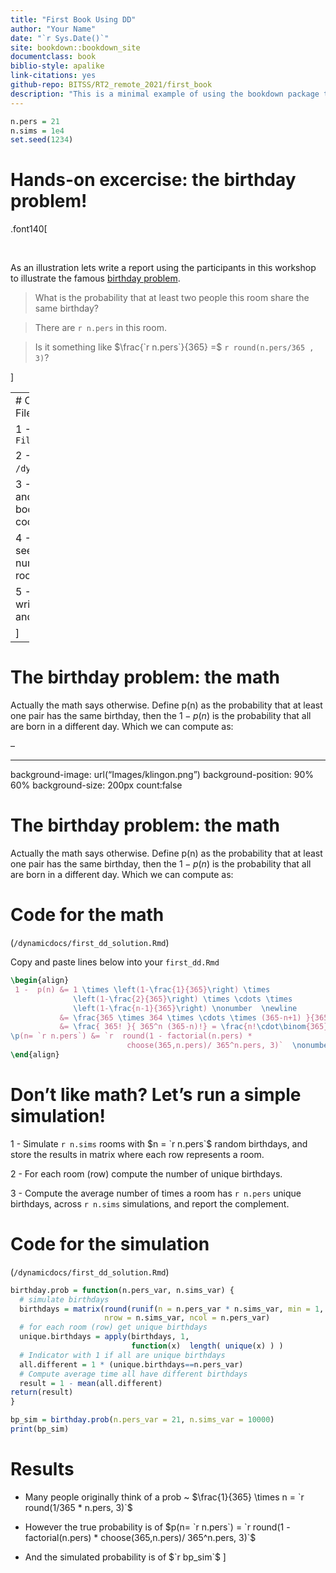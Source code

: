 ```yaml
--- 
title: "First Book Using DD"
author: "Your Name"
date: "`r Sys.Date()`"
site: bookdown::bookdown_site
documentclass: book
biblio-style: apalike
link-citations: yes
github-repo: BITSS/RT2_remote_2021/first_book
description: "This is a minimal example of using the bookdown package to write a book. The output format for this example is bookdown::gitbook."
---
```


```r
n.pers = 21
n.sims = 1e4
set.seed(1234)
```  

# Hands-on excercise: the birthday problem!
.font140[

<br>

As an illustration lets write a report using the participants in this workshop to illustrate the famous [birthday problem](https://en.wikipedia.org/wiki/Birthday_problem). 

>What is the probability that at least two people this room share the same birthday?

>There are `r n.pers` in this room. 

>Is it something like $\frac{`r n.pers`}{365} =$   `r round(n.pers/365 , 3)`?


]

---
# Create a new RMarkdown File
.font140[

1 - In RStudio: `File-> New File -> RMarkdown...`  

2 - Name it, and save it as `/dynamicdocs/first_dd.Rmd`.   

3 - Review/edit the header, and delete all the default body of text except for one code chunk.   

4 - In that chunk define a seed (`set.seed(1234)` and number of people in the room (`n.pers = ?`).  

5 - Below the first chunk, write down a title (using `#`) and a brief description.

]
---

# The birthday problem: the math

Actually the math says otherwise. Define p(n) as the probability that at least one pair has the same birthday, then the $1 - p(n)$ is the probability that all are born in a different day. Which we can compute as: 

--

\begin{align} 
 1 -  p(n) &= 1 \times \left(1-\frac{1}{365}\right) \times \left(1-\frac{2}{365}\right) \times \cdots \times \left(1-\frac{n-1}{365}\right) \nonumber  \newline
 &= \frac{ 365 \times 364 \times \cdots \times (365-n+1) }{ 365^n } \nonumber \newline
 &= \frac{ 365! }{ 365^n (365-n)!} = \frac{n!\cdot\binom{365}{n}}{365^n}\newline
p(n= `r n.pers`) &= `r  round(1 - factorial(n.pers) * choose(365,n.pers)/ 365^n.pers, 3)`  \nonumber
\end{align}


---
background-image: url("Images/klingon.png")
background-position: 90% 60%
background-size: 200px
count:false

# The birthday problem: the math

Actually the math says otherwise. Define p(n) as the probability that at least one pair has the same birthday, then the $1 - p(n)$ is the probability that all are born in a different day. Which we can compute as: 



\begin{align} 
 1 -  p(n) &= 1 \times \left(1-\frac{1}{365}\right) \times \left(1-\frac{2}{365}\right) \times \cdots \times \left(1-\frac{n-1}{365}\right) \nonumber  \newline
 &= \frac{ 365 \times 364 \times \cdots \times (365-n+1) }{ 365^n } \nonumber \newline
 &= \frac{ 365! }{ 365^n (365-n)!} = \frac{n!\cdot\binom{365}{n}}{365^n}\newline
p(n= `r n.pers`) &= `r  round(1 - factorial(n.pers) * choose(365,n.pers)/ 365^n.pers, 3)`  \nonumber
\end{align}


# Code for the math 

(`/dynamicdocs/first_dd_solution.Rmd`)

Copy and paste lines below into your `first_dd.Rmd`

```latex
\begin{align} 
 1 -  p(n) &= 1 \times \left(1-\frac{1}{365}\right) \times
              \left(1-\frac{2}{365}\right) \times \cdots \times
              \left(1-\frac{n-1}{365}\right) \nonumber  \newline
           &= \frac{365 \times 364 \times \cdots \times (365-n+1) }{365^n} \nonumber \newline
           &= \frac{ 365! }{ 365^n (365-n)!} = \frac{n!\cdot\binom{365}{n}}{365^n}\newline
\p(n= `r n.pers`) &= `r  round(1 - factorial(n.pers) * 
                          choose(365,n.pers)/ 365^n.pers, 3)`  \nonumber
\end{align}
```







# Don't like math? Let's run a simple simulation!   


 1 - Simulate `r n.sims` rooms with $n = `r n.pers`$ random birthdays, and store the results in matrix where each row represents a room.   
 
 2 - For each room (row) compute the number of unique birthdays.   
 
 3 - Compute the average number of times a room has `r n.pers` unique birthdays, across `r n.sims` simulations, and report the complement.    




# Code for the simulation 

(`/dynamicdocs/first_dd_solution.Rmd`)  


```r
birthday.prob = function(n.pers_var, n.sims_var) {
  # simulate birthdays
  birthdays = matrix(round(runif(n = n.pers_var * n.sims_var, min = 1, max = 365) ),
                     nrow = n.sims_var, ncol = n.pers_var)
  # for each room (row) get unique birthdays
  unique.birthdays = apply(birthdays, 1,
                           function(x)  length( unique(x) ) )
  # Indicator with 1 if all are unique birthdays
  all.different = 1 * (unique.birthdays==n.pers_var)
  # Compute average time all have different birthdays 
  result = 1 - mean(all.different)
return(result)
}

bp_sim = birthday.prob(n.pers_var = 21, n.sims_var = 10000)
print(bp_sim)
```



# Results   


- Many people originally think of a prob ~ $\frac{1}{365} \times n =   `r round(1/365 * n.pers, 3)`$

- However the true probability is of $p(n= `r n.pers`) = `r round(1 - factorial(n.pers) * choose(365,n.pers)/ 365^n.pers, 3)`$

- And the simulated probability is of  $`r bp_sim`$
]

<!--
asd <- sapply(1:365, function(x) round(1 - factorial(x) * 
+           choose(365,x)/ 365^x, 3) )

plot(1:100, asd[1:100], type = "l")


> asd1 <- function(y) sapply(1:100, function(x) birthday.prob(n.pers_var = x, y) )


> lines(asd1(5), col="red")
> lines(asd1(30), col="blue")
> lines(asd1(100), col="green")
> points(asd1(1000), pch=3)
legend(60, 0.3, legend=c("5 sims", "30 sims", "100 sims", "1000 sims"),
+        col=c("red", "blue", "green", "black"), lty=c(1,1,1,3), cex=0.8)

title(main="main title", sub="sub-title", 
   xlab="x-axis label", ylab="y-axis label")

-->